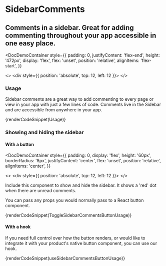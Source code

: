 
# SidebarComments

## Comments in a sidebar. Great for adding commenting throughout your app accessible in one easy place.

<DocDemoContainer
  style={{
    padding: 0,
    justifyContent: 'flex-end',
    height: '472px',
    display: 'flex',
    flex: 'unset',
    position: 'relative',
    alignItems: 'flex-start',
  }}
>
  <>
    <div style={{ position: 'absolute', top: 12, left: 12 }}>
      <ToggleSidebarCommentsButton />
    </div>
    <SidebarComments />
  </>
</DocDemoContainer>

### Usage

Sidebar comments are a great way to add commenting to every page or view in your app with just a few lines of code. Comments live in the Sidebar and are accessible from anywhere in your app.

{renderCodeSnippet(Usage)}

### Showing and hiding the sidebar

#### With a button

<DocDemoContainer
  style={{
    padding: 0,
    display: 'flex',
    height: '60px',
    borderRadius: '8px',
    justifyContent: 'center',
    flex: 'unset',
    position: 'relative',
    alignItems: 'center',
  }}
>
  <>
    <div style={{ position: 'absolute', top: 12, left: 12 }}>
      <ToggleSidebarCommentsButton />
    </div>
  </>
</DocDemoContainer>

Include this component to show and hide the sidebar. It shows a 'red' dot when there are unread comments.

You can pass any props you would normally pass to a React button component.

{renderCodeSnippet(ToggleSidebarCommentsButtonUsage)}

#### With a hook

If you need full control over how the button renders, or would like to integrate it with your product's native button component, you can use our hook.

{renderCodeSnippet(useSidebarCommentsButtonUsage)}
